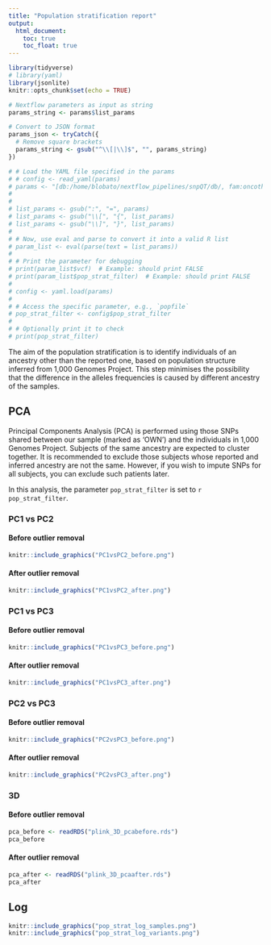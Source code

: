 ```yaml
---
title: "Population stratification report"
output:
  html_document:
    toc: true
    toc_float: true
---
```


```r
library(tidyverse)
# library(yaml)
library(jsonlite)
knitr::opts_chunk$set(echo = TRUE)
```


```r
# Nextflow parameters as input as string
params_string <- params$list_params

# Convert to JSON format
params_json <- tryCatch({
  # Remove square brackets
  params_string <- gsub("^\\[|\\]$", "", params_string)
})
```


```r
# # Load the YAML file specified in the params
# # config <- read_yaml(params)
# params <- "[db:/home/blobato/nextflow_pipelines/snpQT/db/, fam:oncoth2_tabs.fam, vcf:false, bed:oncoth2_tabs.bed, bim:oncoth2_tabs.bim, results:results_rerun/, TOPMed_imputation_files:results/TOPMed_imputation_results/, cores:32, convert_build:false, qc:true, pop_strat:true, pop_strat_filter:false, impute:false, pre_impute:false, output_chr:26, TOPMed_imputation:false, post_impute:false, gwas:false, gwas_lmm:false, list_final_patients:, download_db:false, help:false, input_build:38, output_build:37, mem:16, sexcheck:true, F_threshold_male:0.8, F_threshold_female:0.2, keep_sex_chroms:true, mind:0.02, indep_pairwise:50 5 0.2, bad_ld:false, variant_geno:0.02, king_cutoff:0.125, hwe:1.0E-6, maf:0.01, missingness:1.0E-6, popfile:super, popcode: , parfile:false, pca_covars:20, rm_missing_pheno:false, heterozygosity:true, covar_file:false, linear:false, topmed_password:z<O4ylEKJ0Bk0w, impute_chroms:1, info:0.7, r2:0.7, impute_maf:0.01, qc_fam:results/qc/bfiles/E11.fam, impute5_version:_1.1.4_static]"
# 
# 
# list_params <- gsub(":", "=", params)
# list_params <- gsub("\\[", "{", list_params)
# list_params <- gsub("\\]", "}", list_params)
# 
# # Now, use eval and parse to convert it into a valid R list
# param_list <- eval(parse(text = list_params))
# 
# # Print the parameter for debugging
# print(param_list$vcf)  # Example: should print FALSE
# print(param_list$pop_strat_filter)  # Example: should print FALSE
# 
# config <- yaml.load(params)
# 
# # Access the specific parameter, e.g., `popfile`
# pop_strat_filter <- config$pop_strat_filter
# 
# # Optionally print it to check
# print(pop_strat_filter)
```


The aim of the population stratification is to identify individuals of an ancestry other than the reported one, based on population structure inferred from 1,000 Genomes Project. This step minimises the possibility that the difference in the alleles frequencies is caused by different ancestry of the samples. 

## PCA 

Principal Components Analysis (PCA) is performed using those SNPs shared between our sample (marked as 'OWN') and the individuals in 1,000 Genomes Project. Subjects of the same ancestry are expected to cluster together. It is recommended to exclude those subjects whose reported and inferred ancestry are not the same. However, if you wish to impute SNPs for all subjects, you can exclude such patients later. 

In this analysis, the parameter `pop_strat_filter` is set to `r pop_strat_filter`.

### PC1 vs PC2

#### Before outlier removal

```r
knitr::include_graphics("PC1vsPC2_before.png")
```

#### After outlier removal

```r
knitr::include_graphics("PC1vsPC2_after.png")
```

### PC1 vs PC3

#### Before outlier removal

```r
knitr::include_graphics("PC1vsPC3_before.png")
```

#### After outlier removal

```r
knitr::include_graphics("PC1vsPC3_after.png")
```

### PC2 vs PC3

#### Before outlier removal

```r
knitr::include_graphics("PC2vsPC3_before.png")
```

#### After outlier removal

```r
knitr::include_graphics("PC2vsPC3_after.png")
```

### 3D

#### Before outlier removal

```r
pca_before <- readRDS("plink_3D_pcabefore.rds")
pca_before
```

#### After outlier removal

```r
pca_after <- readRDS("plink_3D_pcaafter.rds")
pca_after
```

## Log

```r
knitr::include_graphics("pop_strat_log_samples.png")
knitr::include_graphics("pop_strat_log_variants.png")
```
